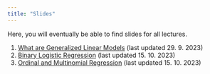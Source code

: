 ```yaml
---
title: "Slides"
---
```


Here, you will eventually be able to find slides for all lectures.

1.  [What are Generalized Linear Models](https://github.com/Sociology-FA-CU/advanced-r/blob/main/slides/01-glm-intro.pdf) (last updated 29. 9. 2023)
2.  [Binary Logistic Regression](https://github.com/Sociology-FA-CU/advanced-r/blob/main/slides/02-logistic-binary.pdf) (last updated 15. 10. 2023)
3.  [Ordinal and Multinomial Regression](https://github.com/Sociology-FA-CU/advanced-r/blob/main/slides/03-logistic-ordinal-nominal.pdf) (last updated 15. 10. 2023)
